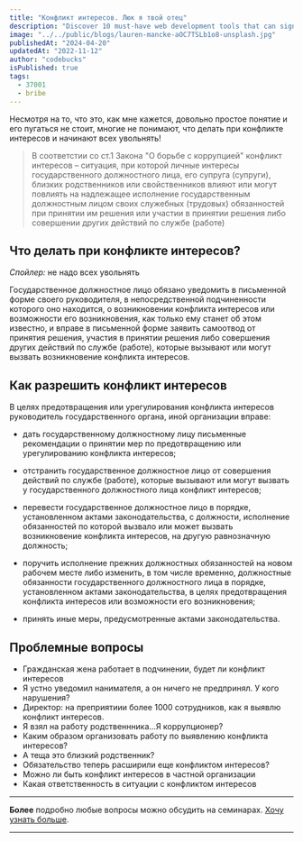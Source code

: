 ```yaml
---
title: "Конфликт интересов. Люк я твой отец"
description: "Discover 10 must-have web development tools that can significantly boost your productivity, streamline your workflow, and enhance code quality."
image: "../../public/blogs/lauren-mancke-aOC7TSLb1o8-unsplash.jpg"
publishedAt: "2024-04-20"
updatedAt: "2022-11-12"
author: "codebucks"
isPublished: true
tags:
  - 37001
  - bribe
---
```


Несмотря на то, что это, как мне кажется, довольно простое понятие и его пугаться не стоит,
многие не понимают, что делать при конфликте интересов и начинают всех увольнять!

> В соответстии со ст.1 Закона "О борьбе с коррупцией" конфликт интересов – ситуация, при которой личные интересы государственного должностного лица, его супруга (супруги), близких родственников или свойственников влияют или могут повлиять на надлежащее исполнение государственным должностным лицом своих служебных (трудовых) обязанностей при принятии им решения или участии в принятии решения либо совершении других действий по службе (работе)

## Что делать при конфликте интересов?

_Спойлер:_ не надо всех увольнять

Государственное должностное лицо обязано уведомить в письменной форме своего руководителя, в непосредственной подчиненности которого оно находится, о возникновении конфликта интересов или возможности его возникновения, как только ему станет об этом известно, и вправе в письменной форме заявить самоотвод от принятия решения, участия в принятии решения либо совершения других действий по службе (работе), которые вызывают или могут вызвать возникновение конфликта интересов.

## Как разрешить конфликт интересов

В целях предотвращения или урегулирования конфликта интересов руководитель государственного органа, иной организации вправе:

- дать государственному должностному лицу письменные рекомендации о принятии мер по предотвращению или урегулированию конфликта интересов;

- отстранить государственное должностное лицо от совершения действий по службе (работе), которые вызывают или могут вызвать у государственного должностного лица конфликт интересов;

- перевести государственное должностное лицо в порядке, установленном актами законодательства, с должности, исполнение обязанностей по которой вызвало или может вызвать возникновение конфликта интересов, на другую равнозначную должность;

- поручить исполнение прежних должностных обязанностей на новом рабочем месте либо изменить, в том числе временно, должностные обязанности государственного должностного лица в порядке, установленном актами законодательства, в целях предотвращения конфликта интересов или возможности его возникновения;

- принять иные меры, предусмотренные актами законодательства.

## Проблемные вопросы

- Гражданская жена работает в подчинении, будет ли конфликт интересов
- Я устно уведомил нанимателя, а он ничего не предпринял. У кого нарушения?
- Директор: на преприятиии более 1000 сотрудников, как я выявлю конфликт интересов.
- Я взял на работу родственнника...Я коррупционер?
- Каким образом организовать работу по выявлению конфликта интересов?
- А теща это близкий родственник?
- Обязательство теперь расширили еще конфликтом интересов?
- Можно ли быть конфликт интересов в частной организации
- Какая ответственность в ситуации с конфликтом интересов

---

**Более** подробно любые вопросы можно обсудить на семинарах. [Хочу узнать больше](../contact).

---
